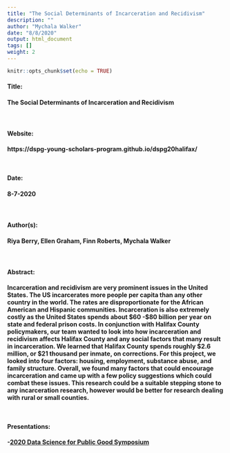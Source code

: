 ```yaml
---
title: "The Social Determinants of Incarceration and Recidivism"
description: ""
author: "Mychala Walker"
date: "8/8/2020"
output: html_document
tags: []
weight: 2
---
```


```r
knitr::opts_chunk$set(echo = TRUE)
```

#### <b> Title: <br>
#### The Social Determinants of Incarceration and Recidivism

<br>

#### <b> Website: <br>
https://dspg-young-scholars-program.github.io/dspg20halifax/

<br>

#### <b> Date: <br>
#### 8-7-2020

<br>

#### <b> Author(s): <br>
#### Riya Berry, Ellen Graham, Finn Roberts, Mychala Walker <br>

<br>

#### <b> Abstract: <br>
Incarceration and recidivism are very prominent issues in the United States. The US incarcerates more people per capita than any other country in the world. The rates are disproportionate for the African American and Hispanic communities. Incarceration is also extremely costly as the United States spends about $60 -$80 billion per year on state and federal prison costs. In conjunction with Halifax County policymakers, our team wanted to look into how incarceration and recidivism affects Halifax County and any social factors that many result in incarceration. We learned that Halifax County spends roughly $2.6 million, or $21 thousand per inmate, on corrections. For this project, we looked into four factors: housing, employment, substance abuse, and family structure. Overall, we found many factors that could encourage incarceration and came up with a few policy suggestions which could combat these issues. This research could be a suitable stepping stone to any incarceration research, however would be better for research dealing with rural or small counties. 

<br>

#### <b> Presentations: <br>
-[2020 Data Science for Public Good Symposium](https://biocomplexity.virginia.edu/events/data-science-public-good-forum)
